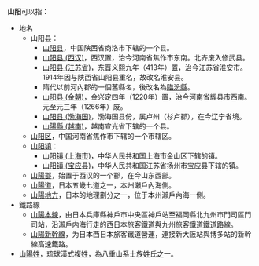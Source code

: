 '''山阳'''可以指：
*地名
**山阳县：
***[[山阳县|山阳县]]，中国陕西省商洛市下辖的一个县。
***[[山阳县_(西汉)|山阳县 (西汉)]]，西汉置，治今河南省焦作市东南。北齐废入修武县。
***[[山阳县_(江苏省)|山阳县 (江苏省)]]，东晋义熙九年（413年）置，治今江苏省淮安市。1914年因与陕西省山阳县重名，故改名淮安县。
***隋代以前河內郡的一個舊縣名，後改名為[[臨汾縣|臨汾縣]]。
***[[山阳县_(金朝)|山阳县 (金朝)]]，金兴定四年（1220年）置，治今河南省辉县市西南。元至元三年（1266年）废。
***[[山阳县_(渤海国)|山阳县 (渤海国)]]，渤海国县份，属卢州（杉卢郡），在今辽宁省境。
***[[山陽縣_(越南)|山陽縣 (越南)]]，越南宣光省下辖的一个县。
** [[山阳区|山阳区]]，中国河南省焦作市下辖的一个市辖区。
**[[山阳镇|山阳镇]]：
***[[山阳镇_(上海市)|山阳镇 (上海市)]]，中华人民共和国上海市金山区下辖的镇。
***[[山阳镇_(宝应县)|山阳镇 (宝应县)]]，中华人民共和国江苏省扬州市宝应县下辖的镇。
** [[山陽郡|山陽郡]]，始置于西汉的一个郡，在今山东西部。
** [[山陽道|山陽道]]，日本五畿七道之一，本州瀨戶內海側。
** [[山陽地方|山陽地方]]，日本的地理劃分之一，位于本州瀨戶內海一側。
*鐵路線
** [[山陽本線|山陽本線]]，由日本兵庫縣神戶市中央區神戶站至福岡縣北九州市門司區門司站，沿瀨戶内海行走的西日本旅客鐵道與九州旅客鐵道鐵道路線。
** [[山陽新幹線|山陽新幹線]]，为日本西日本旅客鐵道營運，連接新大阪站與博多站的新幹線高速鐵路。
*[[山陽姓|山陽姓]]，琉球漢式複姓，為八重山系士族姓氏之一。

{{disambig|Cat=二字亞洲相關消歧義}}